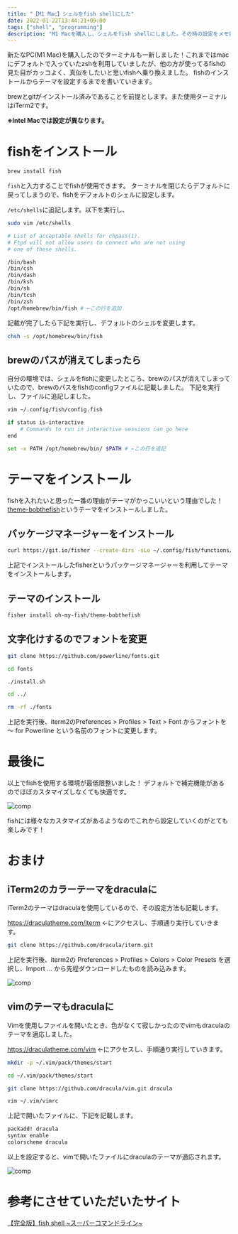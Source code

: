 ```yaml
---
title: "【M1 Mac】シェルをfish shellにした"
date: 2022-01-22T13:44:21+09:00
tags: ["shell", "programming"]
description: "M1 Macを購入し、シェルをfish shellにしました。その時の設定をメモ書き程度にまとめました。"
---
```



新たなPC(M1 Mac)を購入したのでターミナルも一新しました！これまではmacにデフォルトで入っていたzshを利用していましたが、他の方が使ってるfishの見た目がカッコよく、真似をしたいと思いfishへ乗り換えました。
fishのインストールからテーマを設定するまでを書いていきます。

brewとgitがインストール済みであることを前提とします。また使用ターミナルはiTerm2です。

**※Intel Macでは設定が異なります。**

# fishをインストール

```sh
brew install fish
```

`fish`と入力することでfishが使用できます。
ターミナルを閉じたらデフォルトに戻ってしまうので、fishをデフォルトのシェルに設定します。

`/etc/shells`に追記します。以下を実行し、

```sh
sudo vim /etc/shells
```

```bash
# List of acceptable shells for chpass(1).
# Ftpd will not allow users to connect who are not using
# one of these shells.

/bin/bash
/bin/csh
/bin/dash
/bin/ksh
/bin/sh
/bin/tcsh
/bin/zsh
/opt/homebrew/bin/fish # ←この行を追加
```

記載が完了したら下記を実行し、デフォルトのシェルを変更します。

```sh
chsh -s /opt/homebrew/bin/fish
```

## brewのパスが消えてしまったら

自分の環境では、シェルをfishに変更したところ、brewのパスが消えてしまっていたので、brewのパスをfishのconfigファイルに記載しました。
下記を実行し、ファイルに追記しました。

```sh
vim ~/.config/fish/config.fish
```

```bash
if status is-interactive
    # Commands to run in interactive sessions can go here
end

set -x PATH /opt/homebrew/bin/ $PATH # ←この行を追記
```

# テーマをインストール

fishを入れたいと思った一番の理由がテーマがかっこいいという理由でした！
[theme-bobthefish](https://github.com/oh-my-fish/theme-bobthefish)というテーマをインストールしました。

## パッケージマネージャーをインストール

```sh
curl https://git.io/fisher --create-dirs -sLo ~/.config/fish/functions/fisher.fish
```

上記でインストールしたfisherというパッケージマネージャーを利用してテーマをインストールします。

## テーマのインストール

```sh
fisher install oh-my-fish/theme-bobthefish
```

## 文字化けするのでフォントを変更

```sh
git clone https://github.com/powerline/fonts.git

cd fonts

./install.sh

cd ../

rm -rf ./fonts
```

上記を実行後、iterm2のPreferences > Profiles > Text > Font からフォントを 〜 for Powerline という名前のフォントに変更します。

# 最後に

以上でfishを使用する環境が最低限整いました！
デフォルトで補完機能があるのでほぼカスタマイズしなくても快適です。

<Image src={comp} alt="comp" class="w-3/4 mx-auto rounded-md shadow-lg" />

fishには様々なカスタマイズがあるようなのでこれから設定していくのがとても楽しみです！

# おまけ

## iTerm2のカラーテーマをdraculaに

iTerm2のテーマはdraculaを使用しているので、その設定方法も記載します。

https://draculatheme.com/iterm ←にアクセスし、手順通り実行していきます。

```sh
git clone https://github.com/dracula/iterm.git
```

上記を実行後、iterm2の Preferences > Profiles > Colors > Color Presets を選択し、Import … から先程ダウンロードしたものを読み込みます。

<Image src={itermDracula} alt="comp" class="w-3/4 mx-auto rounded-md shadow-lg" />

## vimのテーマもdraculaに

Vimを使用しファイルを開いたとき、色がなくて寂しかったのでvimもdraculaのテーマを適応しました。

https://draculatheme.com/vim ←にアクセスし、手順通り実行していきます。

```sh
mkdir -p ~/.vim/pack/themes/start

cd ~/.vim/pack/themes/start

git clone https://github.com/dracula/vim.git dracula

vim ~/.vim/vimrc
```

上記で開いたファイルに、下記を記載します。

```bash
packadd! dracula
syntax enable
colorscheme dracula
```

以上を設定すると、vimで開いたファイルにdraculaのテーマが適応されます。

<Image src={vim} alt="comp" class="w-3/4 mx-auto rounded-md shadow-lg" />

# 参考にさせていただいたサイト

[【完全版】fish shell \~スーパーコマンドライン\~](https://zenn.dev/sawao/articles/0b40e80d151d6a)
